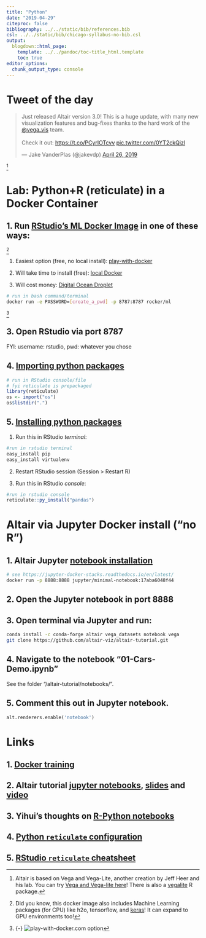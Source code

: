 ```yaml
---
title: "Python"
date: "2019-04-29"
citeproc: false
bibliography: ../../static/bib/references.bib
csl: ../../static/bib/chicago-syllabus-no-bib.csl
output:
  blogdown::html_page:
    template: ../../pandoc/toc-title_html.template
    toc: true
editor_options: 
  chunk_output_type: console
---
```


# Tweet of the day

<blockquote class="twitter-tweet" data-lang="en"><p lang="en" dir="ltr">Just released Altair version 3.0! This is a huge update, with many new visualization features and bug-fixes thanks to the hard work of the <a href="https://twitter.com/vega_vis?ref_src=twsrc%5Etfw">@vega_vis</a> team.<br><br>Check it out: <a href="https://t.co/PCyrIOTcvv">https://t.co/PCyrIOTcvv</a> <a href="https://t.co/0YT2ckQizl">pic.twitter.com/0YT2ckQizl</a></p>&mdash; Jake VanderPlas (@jakevdp) <a href="https://twitter.com/jakevdp/status/1121824167790137345?ref_src=twsrc%5Etfw">April 26, 2019</a></blockquote>
<script async src="https://platform.twitter.com/widgets.js" charset="utf-8"></script> ^[Altair is based on Vega and Vega-Lite, another creation by Jeff Heer and his lab. You can try [Vega and Vega-lite here](https://vega.github.io/editor/#/custom/vega-lite)! There is also a [vegalite](https://github.com/hrbrmstr/vegalite) R package.]

# Lab: Python+R (reticulate) in a Docker Container

## 1. Run [RStudio's ML Docker Image](https://hub.docker.com/r/rocker/ml) in one of these ways:

^[Did you know, this docker image also includes Machine Learning packages (for CPU) like h2o, tensorflow, and [keras](https://keras.rstudio.com/)! It can expand to GPU environments too!]

1. Easiest option (free, no local install): [play-with-docker](https://labs.play-with-docker.com/) 

2. Will take time to install (free): [local Docker](https://docs.docker.com/install/)

3. Will cost money: [Digital Ocean Droplet](https://marketplace.digitalocean.com/apps/rstudio)

```bash
# run in bash command/terminal
docker run -e PASSWORD=[create_a_pwd] -p 8787:8787 rocker/ml
```

^[{-} ![play-with-docker.com option](https://raw.githubusercontent.com/wesslen/dsba5122-spring2019/master/static/images/class/play-with-docker.png)]

## 3. Open RStudio via port 8787 

FYI: username: rstudio, pwd: whatever you chose

## 4. [Importing python packages](https://rstudio.github.io/reticulate/index.html#importing-python-modules)

```r
# run in RStudio console/file
# fyi reticulate is prepackaged
library(reticulate)
os <- import("os")
os$listdir(".")
```

## 5. [Installing python packages](https://rstudio.github.io/reticulate/articles/python_packages.html)

1. Run this in RStudio *terminal*:

```bash
#run in rstudio terminal
easy_install pip
easy_install virtualenv
```

2. Restart RStudio session (Session > Restart R)

3. Run this in RStudio *console*:

```r
#run in rstudio console
reticulate::py_install("pandas")
```

# Altair via Jupyter Docker install ("no R")

## 1. Altair Jupyter [notebook installation](https://altair-viz.github.io/getting_started/installation.html#installation-notebook)

```bash
# see https://jupyter-docker-stacks.readthedocs.io/en/latest/
docker run -p 8888:8888 jupyter/minimal-notebook:17aba6048f44
```

## 2. Open the Jupyter notebook in port 8888 

## 3. Open terminal via Jupyter and run:

```bash
conda install -c conda-forge altair vega_datasets notebook vega
git clone https://github.com/altair-viz/altair-tutorial.git
```

## 4. Navigate to the notebook "01-Cars-Demo.ipynb" 

See the folder "/altair-tutorial/notebooks/".

## 5. Comment this out in Jupyter notebook.

```python
alt.renderers.enable('notebook')
```

# Links

## 1. [Docker training](https://training.play-with-docker.com/)

## 2. Altair tutorial [jupyter notebooks](https://github.com/altair-viz/altair-tutorial/blob/master/notebooks/Index.ipynb), [slides](https://speakerdeck.com/jakevdp/altair-tutorial-intro-pycon-2018) and [video](https://www.youtube.com/watch?v=ms29ZPUKxbU)

## 3. Yihui's thoughts on [R-Python notebooks](https://yihui.name/en/2018/09/notebook-war/#how-about-r-markdown-notebooks)

## 4. [Python `reticulate` configuration](https://rstudio.github.io/reticulate/articles/versions.html)

## 5. [RStudio `reticulate` cheatsheet](https://github.com/rstudio/cheatsheets/raw/master/reticulate.pdf)
